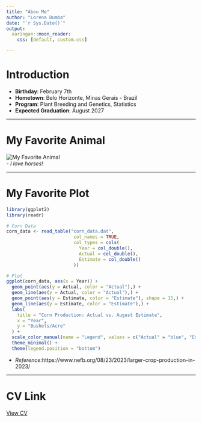 ```yaml
---
title: "Abou Me"
author: "Lorena Dumba"
date: "`r Sys.Date()`"
output: 
  xaringan::moon_reader:
    css: [default, custom.css]

---
```


# Introduction

- **Birthday**: February 7th
- **Hometown**: Belo Horizonte, Minas Gerais - Brazil
- **Program**: Plant Breeding and Genetics, Statistics
- **Expected Graduation**: August 2027

---

# My Favorite Animal

![My Favorite Animal](horse.png)  
- *I love horses!*

---

# My Favorite Plot

```r

library(ggplot2)
library(readr)

# Corn Data 
corn_data <- read_table("corn_data.dat", 
                         col_names = TRUE, 
                         col_types = cols(
                           Year = col_double(),
                           Actual = col_double(),
                           Estimate = col_double()
                         ))

# Plot
ggplot(corn_data, aes(x = Year)) +
  geom_point(aes(y = Actual, color = "Actual"),) +
  geom_line(aes(y = Actual, color = "Actual"),) + 
  geom_point(aes(y = Estimate, color = "Estimate"), shape = 15,) +
  geom_line(aes(y = Estimate, color = "Estimate"),) +
  labs(
    title = "Corn Production: Actual vs. August Estimate",
    x = "Year",
    y = "Bushels/Acre"
  ) +
  scale_color_manual(name = "Legend", values = c("Actual" = "blue", "Estimate" = "orange")) +
  theme_minimal() +
  theme(legend.position = "bottom")


```

- *Reference:*https://www.nefb.org/08/23/2023/larger-crop-production-in-2023/

---

# CV Link 

[View CV](CV.pdf)

